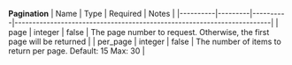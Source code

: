 **Pagination**
| Name     | Type    | Required | Notes                                                                  |
|----------|---------|----------|------------------------------------------------------------------------|
| page     | integer | false    | The page number to request. Otherwise, the first page will be returned |
| per_page | integer | false    | The number of items to return per page. Default: 15 Max: 30            |
